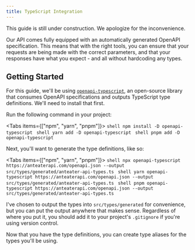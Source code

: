 ```yaml
---
title: TypeScript Integration
---
```



<Callout type="warn">
This guide is still under construction. We apologize for the inconvenience.
</Callout>

Our API comes fully equipped with an automatically generated OpenAPI specification. This means that with the right tools, you can ensure that your requests are being made with the correct parameters, and that your responses have what you expect - and all without hardcoding any types.

## Getting Started

For this guide, we'll be using [`openapi-typescript`](https://github.com/openapi-ts/openapi-typescript/tree/main/packages/openapi-typescript), an open-source library that consumes OpenAPI specifications and outputs TypeScript type definitions. We'll need to install that first.

Run the following command in your project:

<Tabs items={["npm", "yarn", "pnpm"]}>
    <Tab value="npm">
        ```shell
        npm install -D openapi-typescript
        ```
    </Tab>
    <Tab value="yarn">
        ```shell
        yarn add -D openapi-typescript
        ```
    </Tab>
    <Tab value="pnpm">
        ```shell
        pnpm add -D openapi-typescript
        ```
    </Tab>
</Tabs>

Next, you'll want to generate the type definitions, like so:

<Tabs items={["npm", "yarn", "pnpm"]}>
    <Tab value="npm">
        ```shell
        npx openapi-typescript https://anteaterapi.com/openapi.json --output src/types/generated/anteater-api-types.ts
        ```
    </Tab>
    <Tab value="yarn">
        ```shell
        yarn openapi-typescript https://anteaterapi.com/openapi.json --output src/types/generated/anteater-api-types.ts
        ```
    </Tab>
    <Tab value="pnpm">
        ```shell
        pnpm openapi-typescript https://anteaterapi.com/openapi.json --output src/types/generated/anteater-api-types.ts
        ```
    </Tab>
</Tabs>

I've chosen to output the types into `src/types/generated` for convenience, but you can put the output anywhere that makes sense. Regardless of where you put it, you should add it to your project's `.gitignore` if you're using version control.

Now that you have the type definitions, you can create type aliases for the types you'll be using.
